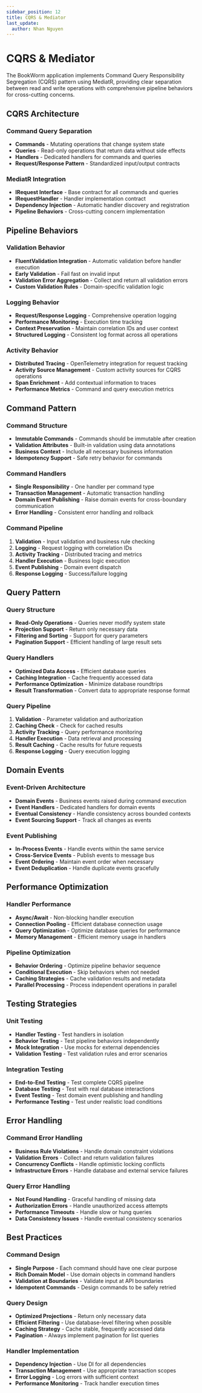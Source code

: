 ```yaml
---
sidebar_position: 12
title: CQRS & Mediator
last_update:
  author: Nhan Nguyen
---
```


# CQRS & Mediator

The BookWorm application implements Command Query Responsibility Segregation (CQRS) pattern using MediatR, providing clear separation between read and write operations with comprehensive pipeline behaviors for cross-cutting concerns.

## CQRS Architecture

### Command Query Separation
- **Commands** - Mutating operations that change system state
- **Queries** - Read-only operations that return data without side effects
- **Handlers** - Dedicated handlers for commands and queries
- **Request/Response Pattern** - Standardized input/output contracts

### MediatR Integration
- **IRequest Interface** - Base contract for all commands and queries
- **IRequestHandler** - Handler implementation contract
- **Dependency Injection** - Automatic handler discovery and registration
- **Pipeline Behaviors** - Cross-cutting concern implementation

## Pipeline Behaviors

### Validation Behavior
- **FluentValidation Integration** - Automatic validation before handler execution
- **Early Validation** - Fail fast on invalid input
- **Validation Error Aggregation** - Collect and return all validation errors
- **Custom Validation Rules** - Domain-specific validation logic

### Logging Behavior
- **Request/Response Logging** - Comprehensive operation logging
- **Performance Monitoring** - Execution time tracking
- **Context Preservation** - Maintain correlation IDs and user context
- **Structured Logging** - Consistent log format across all operations

### Activity Behavior
- **Distributed Tracing** - OpenTelemetry integration for request tracking
- **Activity Source Management** - Custom activity sources for CQRS operations
- **Span Enrichment** - Add contextual information to traces
- **Performance Metrics** - Command and query execution metrics

## Command Pattern

### Command Structure
- **Immutable Commands** - Commands should be immutable after creation
- **Validation Attributes** - Built-in validation using data annotations
- **Business Context** - Include all necessary business information
- **Idempotency Support** - Safe retry behavior for commands

### Command Handlers
- **Single Responsibility** - One handler per command type
- **Transaction Management** - Automatic transaction handling
- **Domain Event Publishing** - Raise domain events for cross-boundary communication
- **Error Handling** - Consistent error handling and rollback

### Command Pipeline
1. **Validation** - Input validation and business rule checking
2. **Logging** - Request logging with correlation IDs
3. **Activity Tracking** - Distributed tracing and metrics
4. **Handler Execution** - Business logic execution
5. **Event Publishing** - Domain event dispatch
6. **Response Logging** - Success/failure logging

## Query Pattern

### Query Structure
- **Read-Only Operations** - Queries never modify system state
- **Projection Support** - Return only necessary data
- **Filtering and Sorting** - Support for query parameters
- **Pagination Support** - Efficient handling of large result sets

### Query Handlers
- **Optimized Data Access** - Efficient database queries
- **Caching Integration** - Cache frequently accessed data
- **Performance Optimization** - Minimize database roundtrips
- **Result Transformation** - Convert data to appropriate response format

### Query Pipeline
1. **Validation** - Parameter validation and authorization
2. **Caching Check** - Check for cached results
3. **Activity Tracking** - Query performance monitoring
4. **Handler Execution** - Data retrieval and processing
5. **Result Caching** - Cache results for future requests
6. **Response Logging** - Query execution logging

## Domain Events

### Event-Driven Architecture
- **Domain Events** - Business events raised during command execution
- **Event Handlers** - Dedicated handlers for domain events
- **Eventual Consistency** - Handle consistency across bounded contexts
- **Event Sourcing Support** - Track all changes as events

### Event Publishing
- **In-Process Events** - Handle events within the same service
- **Cross-Service Events** - Publish events to message bus
- **Event Ordering** - Maintain event order when necessary
- **Event Deduplication** - Handle duplicate events gracefully

## Performance Optimization

### Handler Performance
- **Async/Await** - Non-blocking handler execution
- **Connection Pooling** - Efficient database connection usage
- **Query Optimization** - Optimize database queries for performance
- **Memory Management** - Efficient memory usage in handlers

### Pipeline Optimization
- **Behavior Ordering** - Optimize pipeline behavior sequence
- **Conditional Execution** - Skip behaviors when not needed
- **Caching Strategies** - Cache validation results and metadata
- **Parallel Processing** - Process independent operations in parallel

## Testing Strategies

### Unit Testing
- **Handler Testing** - Test handlers in isolation
- **Behavior Testing** - Test pipeline behaviors independently
- **Mock Integration** - Use mocks for external dependencies
- **Validation Testing** - Test validation rules and error scenarios

### Integration Testing
- **End-to-End Testing** - Test complete CQRS pipeline
- **Database Testing** - Test with real database interactions
- **Event Testing** - Test domain event publishing and handling
- **Performance Testing** - Test under realistic load conditions

## Error Handling

### Command Error Handling
- **Business Rule Violations** - Handle domain constraint violations
- **Validation Errors** - Collect and return validation failures
- **Concurrency Conflicts** - Handle optimistic locking conflicts
- **Infrastructure Errors** - Handle database and external service failures

### Query Error Handling
- **Not Found Handling** - Graceful handling of missing data
- **Authorization Errors** - Handle unauthorized access attempts
- **Performance Timeouts** - Handle slow or hung queries
- **Data Consistency Issues** - Handle eventual consistency scenarios

## Best Practices

### Command Design
- **Single Purpose** - Each command should have one clear purpose
- **Rich Domain Model** - Use domain objects in command handlers
- **Validation at Boundaries** - Validate input at API boundaries
- **Idempotent Commands** - Design commands to be safely retried

### Query Design
- **Optimized Projections** - Return only necessary data
- **Efficient Filtering** - Use database-level filtering when possible
- **Caching Strategy** - Cache stable, frequently accessed data
- **Pagination** - Always implement pagination for list queries

### Handler Implementation
- **Dependency Injection** - Use DI for all dependencies
- **Transaction Management** - Use appropriate transaction scopes
- **Error Logging** - Log errors with sufficient context
- **Performance Monitoring** - Track handler execution times
